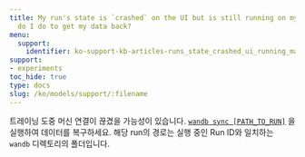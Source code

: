 ```yaml
---
title: My run's state is `crashed` on the UI but is still running on my machine. What
  do I do to get my data back?
menu:
  support:
    identifier: ko-support-kb-articles-runs_state_crashed_ui_running_machine_get_data
support:
- experiments
toc_hide: true
type: docs
slug: /ko/models/support/:filename
---
```


트레이닝 도중 머신 연결이 끊겼을 가능성이 있습니다. [`wandb sync [PATH_TO_RUN]`](/ko/models/ref/cli/wandb-sync) 을 실행하여 데이터를 복구하세요. 해당 run의 경로는 실행 중인 Run ID와 일치하는 `wandb` 디렉토리의 폴더입니다.
